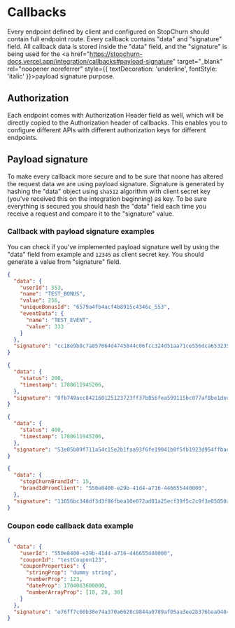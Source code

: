 # Callbacks

Every endpoint defined by client and configured on StopChurn should contain full endpoint route.
Every callback contains "data" and "signature" field. All callback data is stored inside the "data" field, and the "signature" is being used for the <a href="https://stopchurn-docs.vercel.app/integration/callbacks#payload-signature" target="_blank" rel="noopener noreferrer" style={{ textDecoration: 'underline', fontStyle: 'italic' }}>payload signature</a> purpose.

## Authorization

Each endpoint comes with Authorization Header field as well, which will be directly copied to the Authorization header of callbacks. This enables you to configure different APIs with different authorization keys for different endpoints.

## Payload signature

To make every callback more secure and to be sure that noone has altered the request data we are using payload signature. Signature is generated by hashing the "data" object using `sha512` algorithm with client secret key (you've received this on the integration beginning) as key. To be sure everything is secured you should hash the "data" field each time you receive a request and compare it to the "signature" value.

### Callback with payload signature examples

You can check if you've implemented payload signature well by using the "data" field from example and `12345` as client secret key. You should generate a value from "signature" field.

```json
{
  "data": {
    "userId": 553,
    "name": "TEST_BONUS",
    "value": 256,
    "uniqueBonusId": "6579a4fb4acf4b8915c4346c_553",
    "eventData": {
      "name": "TEST_EVENT",
      "value": 333
    }
  },
  "signature": "cc18e9b8c7a857864d4745844c06fcc324d51aa71ce556dca65323512a4bd75f929fedf26aba516b105603c87a9f33f8b6cf908ebf4770fca4fc5a2f7998437b"
}

```

```json
{
  "data": {
    "status": 200,
    "timestamp": 1708611945206,
  },
  "signature": "0fb749acc842160125123723ff37b056fea599115bc077af8be1dee354db7aeafc3351ceb084ca30e2640257e0e8c370368a30d3aae2a3c88489039ed23709f7"
}

```

```json
{
  "data": {
    "status": 400,
    "timestamp": 1708611945206,
  },
  "signature": "53e05b09f711a54c15e2b1faa93f6fe19041b0f5fb1923d954ffbae974b2339eb5e7e5a352c45f05a70344a0bc4dcf3eda3b604450d049bec6cf40f2bdcb188f"
}

```

```json
{
  "data": {
    "stopChurnBrandId": 15,
    "brandIdFromClient": "550e8400-e29b-41d4-a716-446655440000",
  },
  "signature": "13056bc348df3d3f86fbea10e072ad01a25ecf39f5c2c9f3e05050a1f851e0e6ae8ee4a9153980da3922ff1ca0d722c5c42d714bc7f823684a26469314860b36"
}

```

### Coupon code callback data example

```json
{
  "data": {
    "userId": "550e8400-e29b-41d4-a716-446655440000",
    "couponId": "testCoupon123",
    "couponProperties": {
      "stringProp": "dummy string",
      "numberProp": 123,
      "dateProp": 1704063600000,
      "numberArrayProp": [10, 20, 30]
    }
  },
  "signature": "e76ff7c60b30e74a370a6628c9844a0789af05aa3ee2b376baa0484eb505136da9902764eacc43cbf61908735a9408d77dd1c004a6b2ec4bb77e80c83c726877"
}

```